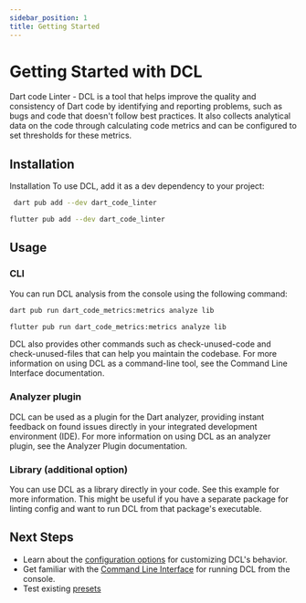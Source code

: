 ```yaml
---
sidebar_position: 1
title: Getting Started
---
```


# Getting Started with DCL


Dart code Linter - DCL is a tool that helps improve the quality and consistency of Dart code by identifying and reporting problems, such as bugs and code that doesn't follow best practices. It also collects analytical data on the code through calculating code metrics and can be configured to set thresholds for these metrics.

## Installation
Installation
To use DCL, add it as a dev dependency to your project:

<Tabs>
  <TabItem value="dart" label="Dart" default>

```sh
 dart pub add --dev dart_code_linter
```

</TabItem>
  <TabItem value="flutter" label="Flutter">

```sh
flutter pub add --dev dart_code_linter
```

</TabItem>

</Tabs>



## Usage
### CLI

You can run DCL analysis from the console using the following command:
<Tabs>
  <TabItem value="dart" label="Dart" default>

```sh
dart pub run dart_code_metrics:metrics analyze lib 
```

</TabItem>
  <TabItem value="flutter" label="Flutter">

```sh
flutter pub run dart_code_metrics:metrics analyze lib 
```

</TabItem>

</Tabs>




DCL also provides other commands such as check-unused-code and check-unused-files that can help you maintain the codebase. For more information on using DCL as a command-line tool, see the Command Line Interface documentation.
### Analyzer plugin

DCL can be used as a plugin for the Dart analyzer, providing instant feedback on found issues directly in your integrated development environment (IDE). For more information on using DCL as an analyzer plugin, see the Analyzer Plugin documentation.
### Library (additional option)

You can use DCL as a library directly in your code. See this example for more information. This might be useful if you have a separate package for linting config and want to run DCL from that package's executable.
## Next Steps

- Learn about the [configuration options](/docs/configuration/) for customizing DCL's behavior.
- Get familiar with the [Command Line Interface](/docs/cli/) for running DCL from the console.
- Test existing [presets](/docs/configuration/presets)
